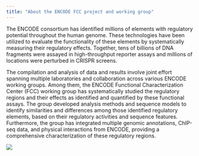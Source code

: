 ```yaml
---
title: "About the ENCODE FCC project and working group"
---
```


The ENCODE consortium has identified millions of elements with regulatory potential throughout the human genome. These technologies have been utilized to evaluate the functionality of these elements by systematically measuring their regulatory effects. Together, tens of billions of DNA fragments were assayed in high-throughput reporter assays and millions of locations were perturbed in CRISPR screens. 

The compilation and analysis of data and results involve joint effort spanning multiple laboratories and collaboration across various ENCODE working groups. Among them, the ENCODE Functional Characterization Center (FCC) working group has systematically studied the regulatory regions and their effects as identified and quantified by these functional assays. The group developed analysis methods and sequence models to identify similarities and differences among those identified regulatory elements, based on their regulatory activities and sequence features. Furthermore, the group has integrated multiple genomic annotations, ChIP-seq data, and physical interactions from ENCODE, providing a comprehensive characterization of these regulatory regions.

![](./figure/01_introduction/fig_fcc_intro_data.png)

